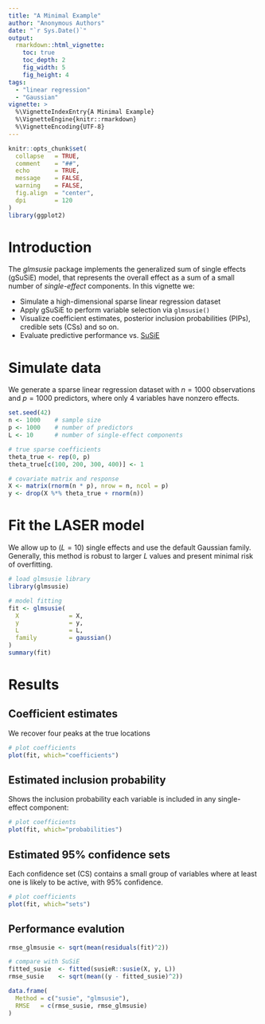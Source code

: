 ```yaml
---
title: "A Minimal Example"
author: "Anonymous Authors"
date: "`r Sys.Date()`"
output:
  rmarkdown::html_vignette:
    toc: true
    toc_depth: 2
    fig_width: 5
    fig_height: 4
tags: 
  - "linear regression"
  - "Gaussian"
vignette: >
  %\VignetteIndexEntry{A Minimal Example}
  %\VignetteEngine{knitr::rmarkdown}
  %\VignetteEncoding{UTF-8}
---
```


```r
knitr::opts_chunk$set(
  collapse   = TRUE,
  comment    = "##",
  echo       = TRUE,
  message    = FALSE,
  warning    = FALSE,
  fig.align  = "center",
  dpi        = 120
)
library(ggplot2)
```

# Introduction

The *glmsusie* package implements the generalized sum of single effects (gSuSiE) model, that represents the overall effect as a sum of a small number of *single-effect* components. In this vignette we:

- Simulate a high-dimensional sparse linear regression dataset
- Apply gSuSiE to perform variable selection via `glmsusie()`
- Visualize coefficient estimates, posterior inclusion probabilities (PIPs), credible sets (CSs) and so on.
- Evaluate predictive performance vs. [SuSiE](https://stephenslab.github.io/susieR/index.html)

# Simulate data
We generate a sparse linear regression dataset with $n=1000$ observations and $p=1000$ predictors, where only 4 variables have nonzero effects.

```r
set.seed(42)
n <- 1000    # sample size
p <- 1000    # number of predictors
L <- 10      # number of single-effect components

# true sparse coefficients
theta_true <- rep(0, p)
theta_true[c(100, 200, 300, 400)] <- 1

# covariate matrix and response
X <- matrix(rnorm(n * p), nrow = n, ncol = p)
y <- drop(X %*% theta_true + rnorm(n))
```

# Fit the LASER model
We allow up to ($L=10$) single effects and use the default Gaussian family. Generally, this method is robust to larger $L$ values and present minimal risk of overfitting. 
 
```r
# load glmsusie library
library(glmsusie)

# model fitting
fit <- glmsusie(
  X              = X,
  y              = y,
  L              = L,
  family         = gaussian()
)
summary(fit)
```


# Results

## Coefficient estimates
We recover four peaks at the true locations

```r
# plot coefficients
plot(fit, which="coefficients")
```

## Estimated inclusion probability
Shows the inclusion probability each variable is included in any single-effect component:

```r
# plot coefficients
plot(fit, which="probabilities")
```

## Estimated 95% confidence sets
Each confidence set (CS) contains a small group of variables where at least one is likely to be active, with $95\%$ confidence.

```r
# plot coefficients
plot(fit, which="sets")
```

## Performance evalution

```r
rmse_glmsusie <- sqrt(mean(residuals(fit)^2))

# compare with SuSiE
fitted_susie  <- fitted(susieR::susie(X, y, L))
rmse_susie    <- sqrt(mean((y - fitted_susie)^2))

data.frame(
  Method = c("susie", "glmsusie"),
  RMSE   = c(rmse_susie, rmse_glmsusie)
)
```















